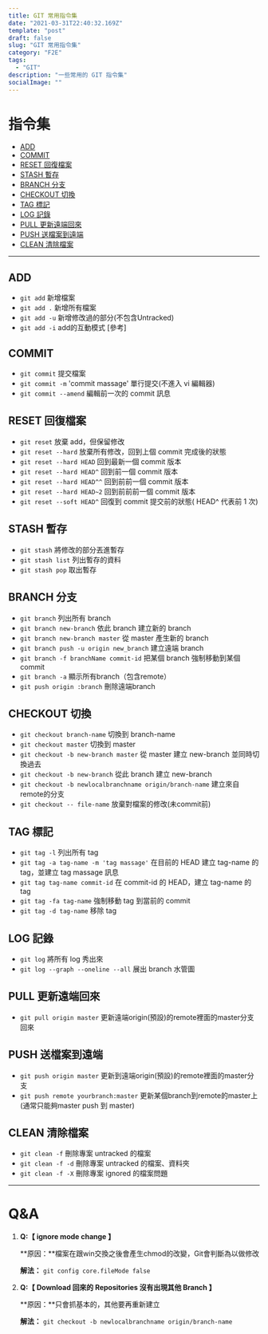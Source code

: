 ```yaml
---
title: GIT 常用指令集
date: "2021-03-31T22:40:32.169Z"
template: "post"
draft: false
slug: "GIT 常用指令集"
category: "F2E"
tags:
  - "GIT"
description: "一些常用的 GIT 指令集"
socialImage: ""
---
```


# 指令集
- [ADD](#add)
- [COMMIT](#commit)
- [RESET 回復檔案](#reset-回復檔案)
- [STASH 暫存](#stash-暫存)
- [BRANCH 分支](#branch-分支)
- [CHECKOUT 切換](#checkout-切換)
- [TAG 標記](#tag-標記)
- [LOG 記錄](#log-記錄)
- [PULL 更新遠端回來](#pull-更新遠端回來)
- [PUSH 送檔案到遠端](#push-送檔案到遠端)
- [CLEAN 清除檔案](#clean-清除檔案)

---

## ADD
* `git add` 新增檔案
* `git add .` 新增所有檔案
* `git add -u` 新增修改過的部分(不包含Untracked)
* `git add -i` add的互動模式 [參考]

## COMMIT
* `git commit` 提交檔案
* `git commit -m` 'commit massage' 單行提交(不進入 vi 編輯器)
* `git commit --amend` 編輯前一次的 commit 訊息

## RESET 回復檔案
* `git reset` 放棄 add，但保留修改
* `git reset --hard` 放棄所有修改，回到上個 commit 完成後的狀態
* `git reset --hard HEAD` 回到最新一個 commit 版本
* `git reset --hard HEAD^` 回到前一個 commit 版本
* `git reset --hard HEAD^^` 回到前前一個 commit 版本
* `git reset --hard HEAD~2` 回到前前前一個 commit 版本
* `git reset --soft HEAD^` 回復到 commit 提交前的狀態( HEAD^ 代表前 1 次)

## STASH 暫存
* `git stash` 將修改的部分丟進暫存
* `git stash list` 列出暫存的資料
* `git stash pop` 取出暫存

## BRANCH 分支
* `git branch` 列出所有 branch
* `git branch new-branch` 依此 branch 建立新的 branch
* `git branch new-branch master` 從 master 產生新的 branch
* `git branch push -u origin new_branch` 建立遠端 branch
* `git branch -f branchName commit-id` 把某個 branch 強制移動到某個commit
* `git branch -a` 顯示所有branch（包含remote）
* `git push origin :branch` 刪除遠端branch

## CHECKOUT 切換
* `git checkout branch-name` 切換到 branch-name
* `git checkout master` 切換到 master
* `git checkout -b new-branch master` 從 master 建立 new-branch 並同時切換過去
* `git checkout -b new-branch` 從此 branch 建立 new-branch
* `git checkout -b newlocalbranchname origin/branch-name` 建立來自remote的分支
* `git checkout -- file-name` 放棄對檔案的修改(未commit前)

## TAG 標記
* `git tag -l` 列出所有 tag
* `git tag -a tag-name -m 'tag massage'` 在目前的 HEAD 建立 tag-name 的 tag，並建立 tag massage 訊息
* `git tag tag-name commit-id` 在 commit-id 的 HEAD，建立 tag-name 的 tag
* `git tag -fa tag-name` 強制移動 tag 到當前的 commit
* `git tag -d tag-name` 移除 tag

## LOG 記錄
* `git log` 將所有 log 秀出來
* `git log --graph --oneline --all` 展出 branch 水管圖

## PULL 更新遠端回來
* `git pull origin master` 更新遠端origin(預設)的remote裡面的master分支回來

## PUSH 送檔案到遠端
* `git push origin master` 更新到遠端origin(預設)的remote裡面的master分支
* `git push remote yourbranch:master` 更新某個branch到remote的master上(通常只能夠master push 到 master)

## CLEAN 清除檔案
* `git clean -f` 刪除專案 untracked 的檔案
* `git clean -f -d` 刪除專案 untracked 的檔案、資料夾
* `git clean -f -X` 刪除專案 ignored 的檔案問題


---

# Q&A

1. **Q:【 ignore mode change 】**

	**原因：**檔案在跟win交換之後會產生chmod的改變，Git會判斷為以做修改
	
	**解法：** `git config core.fileMode false`

2. **Q:【 Download 回來的 Repositories 沒有出現其他 Branch 】**

	**原因：**只會抓基本的，其他要再重新建立
	
	**解法：** `git checkout -b newlocalbranchname origin/branch-name`